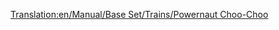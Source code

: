 [[Translation:en/Manual/Base Set/Trains/Powernaut Choo-Choo]]
{{it/Manuale/Set base/Treni/Motrici|Image=[[File:en/Manual/Base Set/Trains/Powernautchoochoo.png]]
|Name=Powernaut Choo-Choo
|Cost=€ 35.156
|Speed=96 km/h (60 mph)
|Weight=130 t
|Power=913 hp (671 kW)
|Annual=€ 4.264
|Designed=1952
|Lifespan=20 
|Capacity=N/A
|Description=Un treno leggermente migliore del Ploddyphut Choo-Choo, ma ancora niente di speciale.
|Real-life=Immaginario
}}